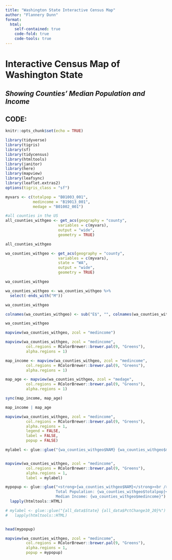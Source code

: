 ```yaml
---
title: "Washington State Interactive Census Map"
author: "Flannery Dunn"
format:
  html:
    self-contained: true
    code-fold: true
    code-tools: true
---
```


# Interactive Census Map of Washington State

## *Showing Counties' Median Population and Income*

## CODE:

```r
knitr::opts_chunk$set(echo = TRUE)

library(tidyverse)
library(tigris)
library(sf)
library(tidycensus)
library(htmltools)
library(janitor)
library(here)
library(mapview)
library(leafsync)
library(leaflet.extras2)
options(tigris_class = "sf")
```

```r
myvars <- c(totalpop = "B01003_001",
            medincome = "B19013_001",
            medage = "B01002_001")
```

```r
#all counties in the US
all_counties_withgeo <- get_acs(geography = "county",
                       variables = c(myvars),
                       output = "wide",
                       geometry = TRUE)

all_counties_withgeo
```

```r
wa_counties_withgeo <- get_acs(geography = "county",
                       variables = c(myvars),
                       state = "WA",
                       output = "wide",
                       geometry = TRUE)

wa_counties_withgeo
```

```r
wa_counties_withgeo <- wa_counties_withgeo %>%
  select(-ends_with("M"))

wa_counties_withgeo
```

```r
colnames(wa_counties_withgeo) <- sub("E$", "", colnames(wa_counties_withgeo)) # $ means end of string only

wa_counties_withgeo
```

```r
mapview(wa_counties_withgeo, zcol = "medincome")
```

```r
mapview(wa_counties_withgeo, zcol = "medincome", 
         col.regions = RColorBrewer::brewer.pal(9, "Greens"), 
         alpha.regions = 1)
```

```r
map_income <- mapview(wa_counties_withgeo, zcol = "medincome", 
         col.regions = RColorBrewer::brewer.pal(9, "Greens"), 
         alpha.regions = 1)

map_age <- mapview(wa_counties_withgeo, zcol = "medage", 
         col.regions = RColorBrewer::brewer.pal(9, "Greens"), 
         alpha.regions = 1)
```

```r
sync(map_income, map_age)
```

```r
map_income | map_age
```

```r
mapview(wa_counties_withgeo, zcol = "medincome", 
         col.regions = RColorBrewer::brewer.pal(9, "Greens"), 
         alpha.regions = 1,
         legend = FALSE, 
         label = FALSE, 
         popup = FALSE)
```

```r
mylabel <- glue::glue("{wa_counties_withgeo$NAM} {wa_counties_withgeo$medincome}")


mapview(wa_counties_withgeo, zcol = "medincome", 
         col.regions = RColorBrewer::brewer.pal(9, "Greens"), 
         alpha.regions = 1,
         label = mylabel)
```

```r
mypopup <- glue::glue("<strong>{wa_counties_withgeo$NAM}</strong><br />
                      Total Population: {wa_counties_withgeo$totalpop}<br />
                      Median Income: {wa_counties_withgeo$medincome}") %>% 
  lapply(htmltools::HTML)

# mylabel <- glue::glue("{all_data$State} {all_data$PctChange10_20}%") %>%
#   lapply(htmltools::HTML)


head(mypopup)
```

```r
mapview(wa_counties_withgeo, zcol = "medincome", 
         col.regions = RColorBrewer::brewer.pal(9, "Greens"), 
         alpha.regions = 1,
         popup = mypopup)
```

